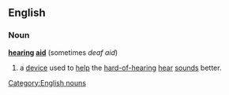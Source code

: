 ==English==
===Noun===
{{wikipedia}}
'''[[hearing]] [[aid]]'''  (sometimes ''deaf aid'')
#a [[device]] used to [[help]] the [[hard-of-hearing]] [[hear]] [[sound]]s better.
[[Category:English nouns]]